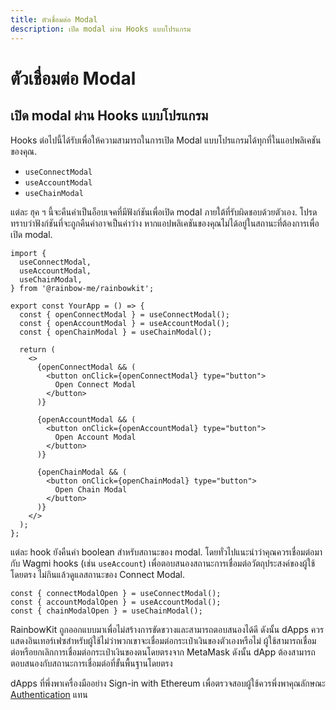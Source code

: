 ```yaml
---
title: ตัวเชื่อมต่อ Modal
description: เปิด modal ผ่าน Hooks แบบโปรแกรม
---
```


# ตัวเชื่อมต่อ Modal

## เปิด modal ผ่าน Hooks แบบโปรแกรม

Hooks ต่อไปนี้ได้รับเพื่อให้ความสามารถในการเปิด Modal แบบโปรแกรมได้ทุกที่ในแอปพลิเคชันของคุณ.

-   `useConnectModal`
-   `useAccountModal`
-   `useChainModal`

แต่ละ ฮุค ฯ นี้จะคืนค่าเป็นอ็อบเจคที่มีฟังก์ชันเพื่อเปิด modal ภายใต้ที่รับผิดชอบด้วยตัวเอง. โปรดทราบว่าฟังก์ชันที่จะถูกคืนค่าอาจเป็นค่าว่าง หากแอปพลิเคชันของคุณไม่ได้อยู่ในสถานะที่ต้องการเพื่อเปิด modal.

```tsx
import {
  useConnectModal,
  useAccountModal,
  useChainModal,
} from '@rainbow-me/rainbowkit';

export const YourApp = () => {
  const { openConnectModal } = useConnectModal();
  const { openAccountModal } = useAccountModal();
  const { openChainModal } = useChainModal();

  return (
    <>
      {openConnectModal && (
        <button onClick={openConnectModal} type="button">
          Open Connect Modal
        </button>
      )}

      {openAccountModal && (
        <button onClick={openAccountModal} type="button">
          Open Account Modal
        </button>
      )}

      {openChainModal && (
        <button onClick={openChainModal} type="button">
          Open Chain Modal
        </button>
      )}
    </>
  );
};
```

แต่ละ hook ยังคืนค่า boolean สำหรับสถานะของ modal. โดยทั่วไปแนะนำว่าคุณควรเชื่อมต่อมากับ Wagmi hooks (เช่น `useAccount`) เพื่อตอบสนองสถานะการเชื่อมต่อวัตถุประสงค์ของผู้ใช้โดยตรง ไม่กินแล้วดูแลสถานะของ Connect Modal.

```tsx
const { connectModalOpen } = useConnectModal();
const { accountModalOpen } = useAccountModal();
const { chainModalOpen } = useChainModal();
```

RainbowKit ถูกออกแบบมาเพื่อไม่สร้างการขัดขวางและสามารถตอบสนองได้ดี ดังนั้น dApps ควรแสดงอินเทอร์เฟซสำหรับผู้ใช้ไม่ว่าพวกเขาจะเชื่อมต่อกระเป๋าเงินของตัวเองหรือไม่ ผู้ใช้สามารถเชื่อมต่อหรือยกเลิกการเชื่อมต่อกระเป๋าเงินของตนโดยตรงจาก MetaMask ดังนั้น dApp ต้องสามารถตอบสนองกับสถานะการเชื่อมต่อที่ขั้นพื้นฐานโดยตรง

dApps ที่พึ่งพาเครื่องมืออย่าง Sign-in with Ethereum เพื่อตรวจสอบผู้ใช้ควรพึ่งพาคุณลักษณะ [Authentication](/docs/authentication) แทน
